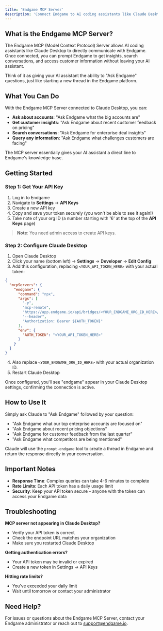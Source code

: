 ```yaml
---
title: 'Endgame MCP Server'
description: 'Connect Endgame to AI coding assistants like Claude Desktop using the Model Context Protocol'
---
```


## What is the Endgame MCP Server?

The Endgame MCP (Model Context Protocol) Server allows AI coding assistants like Claude Desktop to directly communicate with Endgame. Once connected, you can prompt Endgame to get insights, search conversations, and access customer information without leaving your AI assistant.

Think of it as giving your AI assistant the ability to "Ask Endgame" questions, just like starting a new thread in the Endgame platform.

## What You Can Do

With the Endgame MCP Server connected to Claude Desktop, you can:

- **Ask about accounts**: "Ask Endgame what the big accounts are"
- **Get customer insights**: "Ask Endgame about recent customer feedback on pricing"
- **Search conversations**: "Ask Endgame for enterprise deal insights"
- **Query any information**: "Ask Endgame what challenges customers are facing"

The MCP server essentially gives your AI assistant a direct line to Endgame's knowledge base.

## Getting Started

### Step 1: Get Your API Key

1. Log in to Endgame
2. Navigate to **Settings** → **API Keys**
3. Create a new API key
4. Copy and save your token securely (you won't be able to see it again!)
5. Take note of your org ID (a number starting with '6' at the top of the **API Keys** page)

> **Note**: You need admin access to create API keys.

### Step 2: Configure Claude Desktop

1. Open Claude Desktop
2. Click your name (bottom left) → **Settings** → **Developer** → **Edit Config**
3. Add this configuration, replacing `<YOUR_API_TOKEN_HERE>` with your actual token:

```json
{
  "mcpServers": {
    "endgame": {
      "command": "npx",
      "args": [
        "-y",
        "mcp-remote",
        "https://app.endgame.io/api/bridges/<YOUR_ENDGAME_ORG_ID_HERE>/mcp",
        "--header",
        "Authorization: Bearer ${AUTH_TOKEN}"
      ],
      "env": {
        "AUTH_TOKEN": "<YOUR_API_TOKEN_HERE>"
      }
    }
  }
}
```
4. Also replace `<YOUR_ENDGAME_ORG_ID_HERE>` with your actual organization ID.
5. Restart Claude Desktop

Once configured, you'll see "endgame" appear in your Claude Desktop settings, confirming the connection is active.

## How to Use It

Simply ask Claude to "Ask Endgame" followed by your question:

- "Ask Endgame what our top enterprise accounts are focused on"
- "Ask Endgame about recent pricing objections"
- "Ask Endgame for customer feedback from the last quarter"
- "Ask Endgame what competitors are being mentioned"

Claude will use the `prompt-endgame` tool to create a thread in Endgame and return the response directly in your conversation.

## Important Notes

- **Response Time**: Complex queries can take 4-6 minutes to complete
- **Rate Limits**: Each API token has a daily usage limit
- **Security**: Keep your API token secure - anyone with the token can access your Endgame data

## Troubleshooting

**MCP server not appearing in Claude Desktop?**
- Verify your API token is correct
- Check the endpoint URL matches your organization
- Make sure you restarted Claude Desktop

**Getting authentication errors?**
- Your API token may be invalid or expired
- Create a new token in Settings → API Keys

**Hitting rate limits?**
- You've exceeded your daily limit
- Wait until tomorrow or contact your administrator

## Need Help?

For issues or questions about the Endgame MCP Server, contact your Endgame administrator or reach out to support@endgame.io.